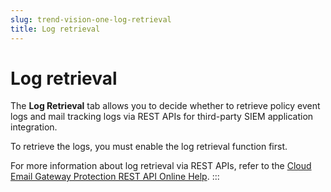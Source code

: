```yaml
---
slug: trend-vision-one-log-retrieval
title: Log retrieval
---
```

# Log retrieval

The **Log Retrieval** tab allows you to decide whether to retrieve policy event logs and mail tracking logs via REST APIs for third-party SIEM application integration.

To retrieve the logs, you must enable the log retrieval function first.

For more information about log retrieval via REST APIs, refer to the [Cloud Email Gateway Protection REST API Online Help](https://docs.trendmicro.com/en-us/documentation/article/email-security-v1ecs-rest-api-online-help-getting-started-with).
:::
